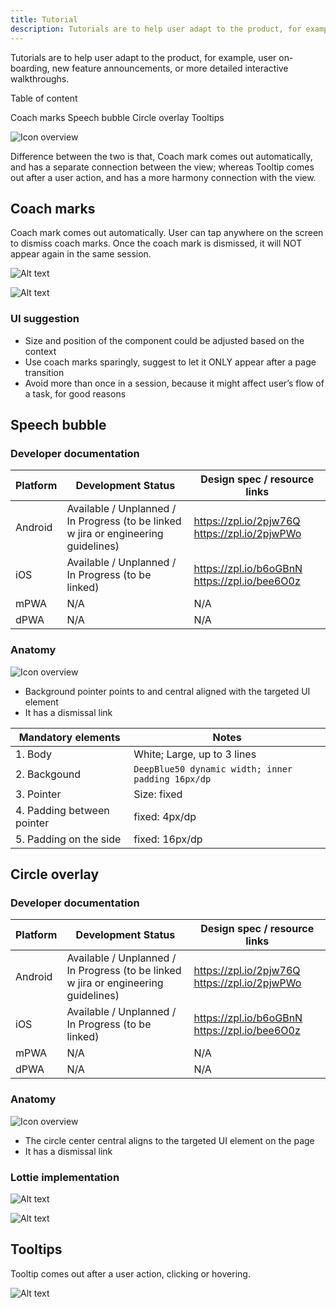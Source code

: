 ```yaml
---
title: Tutorial
description: Tutorials are to help user adapt to the product, for example, user on-boarding, new feature announcements, or more detailed interactive walkthroughs.
---
```


<PageDescription>

Tutorials are to help user adapt to the product, for example, user on-boarding, new feature announcements, or more detailed interactive walkthroughs.

</PageDescription>

Table of content

<AnchorLinks>
  <AnchorLink>Coach marks</AnchorLink>
  <AnchorLink>Speech bubble</AnchorLink>
  <AnchorLink>Circle overlay</AnchorLink>
  <AnchorLink>Tooltips</AnchorLink>
</AnchorLinks>

![Icon overview](./images/tutorial-1.png)

Difference between the two is that, Coach mark comes out automatically, and has a separate connection between the view; whereas Tooltip comes out after a user action, and has a more harmony connection with the view.

## Coach marks

Coach mark comes out automatically. User can tap anywhere on the screen to dismiss coach marks. Once the coach mark is dismissed, it will NOT appear again in the same session. 

<Row>
<Column colMd={4} colLg={4}>

![Alt text](./images/coach-mark-1.png)

</Column>
<Column colMd={4} colLg={4}>

![Alt text](./images/coach-mark-2.gif)

</Column>
</Row>

### UI suggestion 

- Size and position of the component could be adjusted based on the context
- Use coach marks sparingly, suggest to let it ONLY appear after a page transition
- Avoid more than once in a session, because it might affect user’s flow of a task, for good reasons

## Speech bubble

### Developer documentation

| Platform | Development Status                                                                  | Design spec / resource links                  |
| -------- | ----------------------------------------------------------------------------------- | --------------------------------------------- |
| Android  | Available / Unplanned / In Progress (to be linked w jira or engineering guidelines) | https://zpl.io/2pjw76Q https://zpl.io/2pjwPWo |
| iOS      | Available / Unplanned / In Progress (to be linked)                                  | https://zpl.io/b6oGBnN https://zpl.io/bee6O0z |
| mPWA     | N/A                                                                                 | N/A                                           |
| dPWA     | N/A                                                                                 | N/A                                           |


### Anatomy

![Icon overview](./images/anatomy-1.png)

- Background pointer points to and central aligned with the targeted UI element
- It has a dismissal link

| Mandatory elements          | Notes                                             |
| --------------------------- | ------------------------------------------------- |
| 1. Body                     | White; Large, up to 3 lines                       |
| 2. Backgound                | `DeepBlue50 dynamic width; inner padding 16px/dp` |
| 3. Pointer                  | Size: fixed                                       |
| 4. Padding between pointer  | fixed: 4px/dp                                     |
| 5. Padding on the side      | fixed: 16px/dp                                    |


##  Circle overlay

### Developer documentation

| Platform | Development Status                                                                  | Design spec / resource links                  |
| -------- | ----------------------------------------------------------------------------------- | --------------------------------------------- |
| Android  | Available / Unplanned / In Progress (to be linked w jira or engineering guidelines) | https://zpl.io/2pjw76Q https://zpl.io/2pjwPWo |
| iOS      | Available / Unplanned / In Progress (to be linked)                                  | https://zpl.io/b6oGBnN https://zpl.io/bee6O0z |
| mPWA     | N/A                                                                                 | N/A                                           |
| dPWA     | N/A                                                                                 | N/A                                           |

### Anatomy

![Icon overview](./images/anatomy-2.png)

- The circle center central aligns to the targeted UI element on the page
- It has a dismissal link

### Lottie implementation

<Row>
<Column colMd={4} colLg={4}>

![Alt text](./images/lottie-1.gif)

</Column>
<Column colMd={4} colLg={4}>

![Alt text](./images/lottie-2.gif)

</Column>
</Row>

## Tooltips

Tooltip comes out after a user action, clicking or hovering. 

![Alt text](./images/tootip.png)

